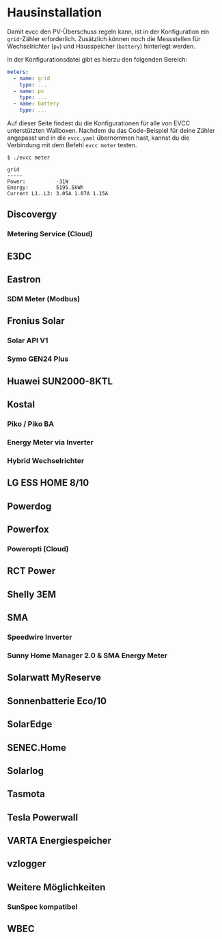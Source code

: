
# Hausinstallation

Damit evcc den PV-Überschuss regeln kann, ist in der Konfiguration ein `grid`-Zähler erforderlich.
Zusätzlich können noch die Messstellen für Wechselrichter (`pv`) und Hausspeicher (`battery`) hinterlegt werden.

In der Konfigurationsdatei gibt es hierzu den folgenden Bereich:

```yaml
meters:
  - name: grid
    type: ...
  - name: pv
    type: ...
  - name: battery
    type: ...
```

Auf dieser Seite findest du die Konfigurationen für alle von EVCC unterstützten Wallboxen.
Nachdem du das Code-Beispiel für deine Zähler angepasst und in die `evcc.yaml` übernommen hast, kannst du die Verbindung mit dem Befehl `evcc meter` testen.

```
$ ./evcc meter

grid
-----
Power:          -31W
Energy:         5195.5kWh
Current L1..L3: 3.05A 1.07A 1.15A
```

## Discovergy

### Metering Service (Cloud)

<Tabs>
  <TabItem value="grid" label="Netz" default>
    <Config part="meters" name="grid" file="discovergy" />
  </TabItem>
</Tabs>

## E3DC

<Tabs>
  <TabItem value="grid" label="Netz" default>
    <Config part="meters" name="grid" file="custom-modbus-e3dc-grid" />
  </TabItem>
  <TabItem value="pv" label="PV">
    <Config part="meters" name="pv" file="custom-modbus-e3dc-pv" />
  </TabItem>
  <TabItem value="battery" label="Batterie">
    <Config part="meters" name="battery" file="custom-modbus-e3dc-battery" />
  </TabItem>
</Tabs>

## Eastron

### SDM Meter (Modbus)

<Tabs>
  <TabItem value="grid" label="Netz, PV, Batterie, Wallbox" default>
    <Config part="meters" name="grid" file="modbus-eastron" />
  </TabItem>
</Tabs>

## Fronius Solar

### Solar API V1

<Tabs>
  <TabItem value="grid" label="Netz" default>
    <Config
      part="meters"
      name="grid"
      file="custom-http-fronius-solar-api-v1-grid"
    />
  </TabItem>
  <TabItem value="pv" label="PV">
    <Config
      part="meters"
      name="pv"
      file="custom-http-fronius-solar-api-v1-pv"
    />
  </TabItem>
  <TabItem value="battery" label="Batterie">
    <Config
      part="meters"
      name="battery"
      file="custom-http-fronius-solar-api-v1-battery"
    />
  </TabItem>
</Tabs>

### Symo GEN24 Plus

<Tabs>
  <TabItem value="grid" label="Netz" default>
    <Config part="meters" name="grid" file="modbus-fronius-gen24-grid" />
  </TabItem>
  <TabItem value="pv" label="PV" default>
    <Config part="meters" name="pv" file="custom-modbus-fronius-gen24-pv" />
  </TabItem>
  <TabItem value="battery" label="Batterie">
    <Config
      part="meters"
      name="pv"
      file="custom-modbus-fronius-gen24-battery"
    />
  </TabItem>
</Tabs>

## Huawei SUN2000-8KTL

<Tabs>
  <TabItem value="grid" label="Netz" default>
    <Config part="meters" name="pv" file="custom-modbus-huawei-sun2000-8ktl-pv" />
  </TabItem>
</Tabs>

## Kostal

### Piko / Piko BA

<Tabs>
  <TabItem value="grid" label="Netz" default>
    <Config part="meters" name="grid" file="custom-http-kostal-piko-ba-grid" />
  </TabItem>
  <TabItem value="pv" label="PV">
    <Config part="meters" name="pv" file="custom-http-kostal-piko-ba-pv" />
  </TabItem>
</Tabs>

### Energy Meter via Inverter

<Tabs>
  <TabItem value="grid" label="Netz" default>
    <Config part="meters" name="grid" file="custom-modbus-kostal-inverter-grid" />
  </TabItem>
</Tabs>

### Hybrid Wechselrichter

<Tabs>
  <TabItem value="grid" label="Netz" default>
    <Config part="meters" name="grid" file="modbus-kostal-ksem" />
  </TabItem>
  <TabItem value="pv" label="PV">
    <Config part="meters" name="pv" file="modbus-kostal-inverter" />
  </TabItem>
  <TabItem value="battery" label="Batterie">
    <Config part="meters" name="battery" file="modbus-kostal-battery" />
  </TabItem>
</Tabs>

## LG ESS HOME 8/10

<Tabs>
  <TabItem value="grid" label="Netz" default>
    <Config part="meters" name="grid" file="lgess-grid" />
  </TabItem>
  <TabItem value="pv" label="PV">
    <Config part="meters" name="pv" file="lgess-pv" />
  </TabItem>
  <TabItem value="battery" label="Batterie">
    <Config part="meters" name="battery" file="lgess-battery" />
  </TabItem>
</Tabs>

## Powerdog

<Tabs>
  <TabItem value="grid" label="Netz" default>
    <Config part="meters" name="grid" file="custom-modbus-powerdog-grid" />
  </TabItem>
  <TabItem value="split" label="PV">
    <Config part="meters" name="pv" file="custom-modbus-powerdog-pv" />
  </TabItem>
</Tabs>

## Powerfox

### Poweropti (Cloud)

<Tabs>
  <TabItem value="grid" label="Netz" default>
    <Config part="meters" name="grid" file="custom-http-powerfox" />
  </TabItem>
</Tabs>

## RCT Power

<Tabs>
  <TabItem value="grid" label="Netz" default>
    <Config part="meters" name="grid" file="rct-grid" />
  </TabItem>
  <TabItem value="pv" label="PV">
    <Config part="meters" name="pv" file="rct-pv" />
  </TabItem>
  <TabItem value="battery" label="Batterie">
    <Config part="meters" name="battery" file="rct-battery" />
  </TabItem>
</Tabs>

## Shelly 3EM

<Config part="meters" name="grid" file="custom-http-shelly" />

## SMA

### Speedwire Inverter

<Tabs>
  <TabItem value="grid" label="PV, Batterie" default>
    <Config part="meters" name="sma" file="sma-inverter" />
  </TabItem>
</Tabs>

### Sunny Home Manager 2.0 & SMA Energy Meter

<Tabs>
  <TabItem value="grid" label="Netz, PV, Batterie" default>
    <Config part="meters" name="sma" file="sma-shm-em" />
  </TabItem>
</Tabs>

## Solarwatt MyReserve

<Tabs>
  <TabItem value="grid" label="Netz" default>
    <Config
      part="meters"
      name="grid"
      file="custom-http-solarwatt-myreserve-grid"
    />
  </TabItem>
  <TabItem value="pv" label="PV">
    <Config part="meters" name="pv" file="custom-http-solarwatt-myreserve-pv" />
  </TabItem>
  <TabItem value="battery" label="Batterie">
    <Config
      part="meters"
      name="battery"
      file="custom-http-solarwatt-myreserve-battery"
    />
  </TabItem>
</Tabs>

## Sonnenbatterie Eco/10

<Tabs>
  <TabItem value="grid" label="Netz" default>
    <Config part="meters" name="grid" file="custom-http-sonnen-grid" />
  </TabItem>
  <TabItem value="pv" label="PV">
    <Config part="meters" name="pv" file="custom-http-sonnen-pv" />
  </TabItem>
  <TabItem value="battery" label="Batterie">
    <Config part="meters" name="battery" file="custom-http-sonnen-battery" />
  </TabItem>
</Tabs>

## SolarEdge

<Tabs>
  <TabItem value="grid" label="Netz" default>
    <Config part="meters" name="grid" file="custom-modbus-solaredge-grid" />
  </TabItem>
  <TabItem value="pv" label="PV (Hybrid)">
    <Config part="meters" name="pv" file="custom-modbus-solaredge-hybrid-pv" />
  </TabItem>
  <TabItem value="battery" label="Batterie (StorEdge)">
    <Config
      part="meters"
      name="battery"
      file="custom-modbus-solaredge-battery"
    />
  </TabItem>
</Tabs>

## SENEC.Home

<Tabs>
  <TabItem value="grid" label="Netz" default>
    <Config part="meters" name="grid" file="custom-script-senec-home-grid" />
  </TabItem>
  <TabItem value="pv" label="PV">
    <Config part="meters" name="pv" file="custom-script-senec-home-pv" />
  </TabItem>
  <TabItem value="battery" label="Batterie">
    <Config
      part="meters"
      name="battery"
      file="custom-script-senec-home-battery"
    />
  </TabItem>
</Tabs>

## Solarlog

<Tabs>
  <TabItem value="grid" label="Netz" default>
    <Config part="meters" name="grid" file="custom-modbus-solarlog-grid" />
  </TabItem>
  <TabItem value="pv" label="PV">
    <Config part="meters" name="pv" file="custom-modbus-solarlog-pv" />
  </TabItem>
</Tabs>

## Tasmota

<Config part="meters" name="grid" file="custom-http-tasmota" />

## Tesla Powerwall

<Tabs>
  <TabItem value="grid" label="Netz" default>
    <Config part="meters" name="grid" file="tesla-powerwall-grid" />
  </TabItem>
  <TabItem value="pv" label="PV">
    <Config part="meters" name="pv" file="tesla-powerwall-pv" />
  </TabItem>
  <TabItem value="battery" label="Batterie">
    <Config part="meters" name="battery" file="tesla-powerwall-battery" />
  </TabItem>
</Tabs>

## VARTA Energiespeicher

<Tabs>
  <TabItem value="grid" label="Netz" default>
    <Config part="meters" name="grid" file="custom-modbus-varta-grid" />
  </TabItem>
  <TabItem value="pv" label="PV">
    <Config part="meters" name="pv" file="custom-modbus-varta-pv" />
  </TabItem>
  <TabItem value="battery" label="Batterie">
    <Config part="meters" name="battery" file="custom-modbus-varta-battery" />
  </TabItem>
</Tabs>

## vzlogger

<Tabs>
  <TabItem value="grid" label="Netz (HTTP)" default>
    <Config part="meters" name="grid" file="custom-http-vzlogger" />
  </TabItem>
  <TabItem value="websocket" label="Netz (Websocket)">
    <Config part="meters" name="grid" file="custom-websocket-vzlogger" />
  </TabItem>
  <TabItem value="split" label="Import/Export getrennt">
    <Config part="meters" name="grid" file="custom-http-vzlogger-split" />
  </TabItem>
</Tabs>

## Weitere Möglichkeiten

### SunSpec kompatibel

<Tabs>
  <TabItem value="grid" label="Netz" default>
    <Config part="meters" name="grid" file="modbus-sunspec-grid" />
  </TabItem>
  <TabItem value="pv" label="PV">
    <Config part="meters" name="pv" file="modbus-sunspec-pv" />
  </TabItem>
  <TabItem value="battery" label="Batterie">
    <Config part="meters" name="battery" file="modbus-sunspec-battery" />
  </TabItem>
</Tabs>

## WBEC

<Tabs>
  <TabItem value="charge" label="Wallbox" default>
    <Config part="meters" name="charge" file="wbec" />
  </TabItem>
</Tabs>

<!--
Nicht mehr notwendig
### Mehrere Wechselrichter

<Config part="meters" name="pv" file="custom-modbus-multiple-inverters" />

### Mehrere DC Strings

<Config part="meters" name="pv" file="custom-modbus-multiple-strings" />

### Mehrere SMA Speedwire Wechselrichter

<Config part="meters" name="pv" file="custom-sma-multiple-inverters" />
-->